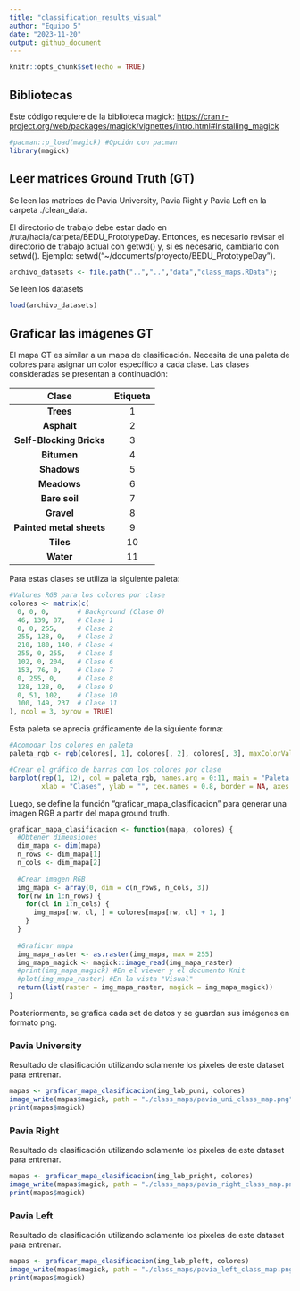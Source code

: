 ```yaml
---
title: "classification_results_visual"
author: "Equipo 5"
date: "2023-11-20"
output: github_document
---
```


```r
knitr::opts_chunk$set(echo = TRUE)
```

## Bibliotecas

Este código requiere de la biblioteca magick: <https://cran.r-project.org/web/packages/magick/vignettes/intro.html#Installing_magick>

```r
#pacman::p_load(magick) #Opción con pacman
library(magick)
```

## Leer matrices Ground Truth (GT)

Se leen las matrices de Pavia University, Pavia Right y Pavia Left en la carpeta ./clean_data.

El directorio de trabajo debe estar dado en /ruta/hacia/carpeta/BEDU_PrototypeDay. Entonces, es necesario revisar el directorio de trabajo actual con getwd() y, si es necesario, cambiarlo con setwd(). Ejemplo: setwd("\~/documents/proyecto/BEDU_PrototypeDay").

```r
archivo_datasets <- file.path("..","..","data","class_maps.RData");
```

Se leen los datasets

```r
load(archivo_datasets)
```

## Graficar las imágenes GT

El mapa GT es similar a un mapa de clasificación. Necesita de una paleta de colores para asignar un color específico a cada clase. Las clases consideradas se presentan a continuación:

|        **Clase**         | **Etiqueta** |
|:------------------------:|:------------:|
|        **Trees**         |      1       |
|       **Asphalt**        |      2       |
| **Self-Blocking Bricks** |      3       |
|       **Bitumen**        |      4       |
|       **Shadows**        |      5       |
|       **Meadows**        |      6       |
|      **Bare soil**       |      7       |
|        **Gravel**        |      8       |
| **Painted metal sheets** |      9       |
|        **Tiles**         |      10      |
|        **Water**         |      11      |

Para estas clases se utiliza la siguiente paleta:

```r
#Valores RGB para los colores por clase
colores <- matrix(c(
  0, 0, 0,       # Background (Clase 0)
  46, 139, 87,   # Clase 1
  0, 0, 255,     # Clase 2
  255, 128, 0,   # Clase 3
  210, 180, 140, # Clase 4
  255, 0, 255,   # Clase 5
  102, 0, 204,   # Clase 6
  153, 76, 0,    # Clase 7
  0, 255, 0,     # Clase 8
  128, 128, 0,   # Clase 9
  0, 51, 102,    # Clase 10
  100, 149, 237  # Clase 11
), ncol = 3, byrow = TRUE)
```

Esta paleta se aprecia gráficamente de la siguiente forma:

```r
#Acomodar los colores en paleta
paleta_rgb <- rgb(colores[, 1], colores[, 2], colores[, 3], maxColorValue = 255)

#Crear el gráfico de barras con los colores por clase
barplot(rep(1, 12), col = paleta_rgb, names.arg = 0:11, main = "Paleta de Colores por Clase",
        xlab = "Clases", ylab = "", cex.names = 0.8, border = NA, axes = FALSE)
```

Luego, se define la función "graficar_mapa_clasificacion" para generar una imagen RGB a partir del mapa ground truth.

```r
graficar_mapa_clasificacion <- function(mapa, colores) {
  #Obtener dimensiones
  dim_mapa <- dim(mapa)
  n_rows <- dim_mapa[1]
  n_cols <- dim_mapa[2]
  
  #Crear imagen RGB
  img_mapa <- array(0, dim = c(n_rows, n_cols, 3))
  for(rw in 1:n_rows) {
    for(cl in 1:n_cols) {
      img_mapa[rw, cl, ] = colores[mapa[rw, cl] + 1, ]
    }
  }
  
  #Graficar mapa
  img_mapa_raster <- as.raster(img_mapa, max = 255)
  img_mapa_magick <- magick::image_read(img_mapa_raster)
  #print(img_mapa_magick) #En el viewer y el documento Knit
  #plot(img_mapa_raster) #En la vista "Visual"
  return(list(raster = img_mapa_raster, magick = img_mapa_magick))
}
```

Posteriormente, se grafica cada set de datos y se guardan sus imágenes en formato png.

### Pavia University

Resultado de clasificación utilizando solamente los pixeles de este dataset para entrenar.

```r
mapas <- graficar_mapa_clasificacion(img_lab_puni, colores)
image_write(mapas$magick, path = "./class_maps/pavia_uni_class_map.png", format = "png")
print(mapas$magick)
```

### Pavia Right

Resultado de clasificación utilizando solamente los pixeles de este dataset para entrenar.

```r
mapas <- graficar_mapa_clasificacion(img_lab_pright, colores)
image_write(mapas$magick, path = "./class_maps/pavia_right_class_map.png", format = "png")
print(mapas$magick)
```

### Pavia Left

Resultado de clasificación utilizando solamente los pixeles de este dataset para entrenar.

```r
mapas <- graficar_mapa_clasificacion(img_lab_pleft, colores)
image_write(mapas$magick, path = "./class_maps/pavia_left_class_map.png", format = "png")
print(mapas$magick)
```
